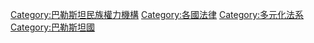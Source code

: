 {{cat main}}
[[Category:巴勒斯坦民族權力機構|Category:巴勒斯坦民族權力機構]]
[[Category:各國法律|Category:各國法律]]
[[Category:多元化法系|Category:多元化法系]]
[[Category:巴勒斯坦國|Category:巴勒斯坦國]]